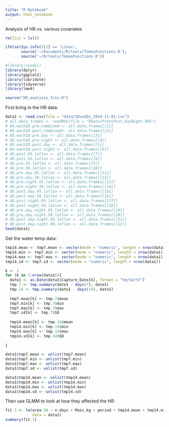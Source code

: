 ```yaml
---
title: "R Notebook"
output: html_notebook
---
```


Analysis of HR vs. various covariates

```r
rm(list = ls())

ifelse(Sys.info()[1] == 'Linux',
       source('~/Documents/R/tools/TomosFunctions.R'),
       source('~/R/tools/TomosFunctions.R'))

#library(readxl)
library(dplyr)
library(ggplot2)
library(lubridate)
library(tidyverse)
library(lme4)

source("HR_analysis_fcns.R")

```



First bring in the HR data:
```r
data1 <- read.csv(file = "data/IDvsUDs_2018-11-01.csv")
# all.data.frames <- readRDS(file = "RData/PreVsPost_DayNight.RDS")
# KD.eachID.pre.combined <- all.data.frames[[1]]
# KD.eachID.post.combined<- all.data.frames[[2]] 
# KD.eachID.pre.day <- all.data.frames[[3]]
# KD.eachID.pre.night <- all.data.frames[[4]]
# KD.eachID.post.day <- all.data.frames[[5]] 
# KD.eachID.post.night <- all.data.frames[[6]] 
# UD.post.95.latlon <- all.data.frames[[7]] 
# UD.post.50.latlon <- all.data.frames[[8]] 
# UD.pre.95.latlon <- all.data.frames[[9]] 
# UD.pre.50.latlon <- all.data.frames[[10]] 
# UD.pre.day.95.latlon <- all.data.frames[[11]] 
# UD.pre.day.50.latlon <- all.data.frames[[12]]
# UD.pre.night.95.latlon <- all.data.frames[[13]] 
# UD.pre.night.50.latlon <- all.data.frames[[14]] 
# UD.post.day.95.latlon <- all.data.frames[[15]]
# UD.post.day.50.latlon <- all.data.frames[[16]] 
# UD.post.night.95.latlon <- all.data.frames[[17]]
# UD.post.night.50.latlon <- all.data.frames[[18]]
# UD.pre.day.night.95.latlon <- all.data.frames[[19]]
# UD.pre.day.night.50.latlon <- all.data.frames[[20]]
# UD.post.day.night.95.latlon <- all.data.frames[[21]]
# UD.post.day.night.50.latlon <- all.data.frames[[22]]
head(data1)
```

Get the water temp data:
```r
tmp14.mean <- tmp7.mean <- vector(mode = "numeric", length = nrow(data1))
tmp14.min <- tmp7.min <- vector(mode = "numeric", length = nrow(data1))
tmp14.max <- tmp7.max <- vector(mode = "numeric", length = nrow(data1))
tmp14.sd <- tmp7.sd <- vector(mode = "numeric", length = nrow(data1))

k <- 1
for (k in 1:nrow(data1)){
  date1 <- as.Date(data1$Capture_Date[k], format = "%m/%d/%Y")
  tmp.7 <- tmp.summary(date1 - days(7), date1)
  tmp.14 <- tmp.summary(date1 - days(14), date1)
  
  tmp7.mean[k] <- tmp.7$mean
  tmp7.min[k] <- tmp.7$min
  tmp7.max[k] <- tmp.7$max
  tmp7.sd[k] <- tmp.7$SD
  
  tmp14.mean[k] <- tmp.14$mean
  tmp14.min[k] <- tmp.14$min
  tmp14.max[k] <- tmp.14$max
  tmp14.sd[k] <- tmp.14$SD
  
}

data1$tmp7.mean <- unlist(tmp7.mean)
data1$tmp7.min <- unlist(tmp7.min)
data1$tmp7.max <- unlist(tmp7.max)
data1$tmp7.sd <- unlist(tmp7.sd)

data1$tmp14.mean <- unlist(tmp14.mean)
data1$tmp14.min <- unlist(tmp14.min)
data1$tmp14.max <- unlist(tmp14.max)
data1$tmp14.sd <- unlist(tmp14.sd)

```

Then use GLMM to look at how they affected the HR:

```r

fit.1 <- lm(area.50 ~ n.days + Mass_kg + period + tmp14.mean + tmp14.min + tmp14.max + tmp14.sd,
            data = data1)
summary(fit.1)
```


